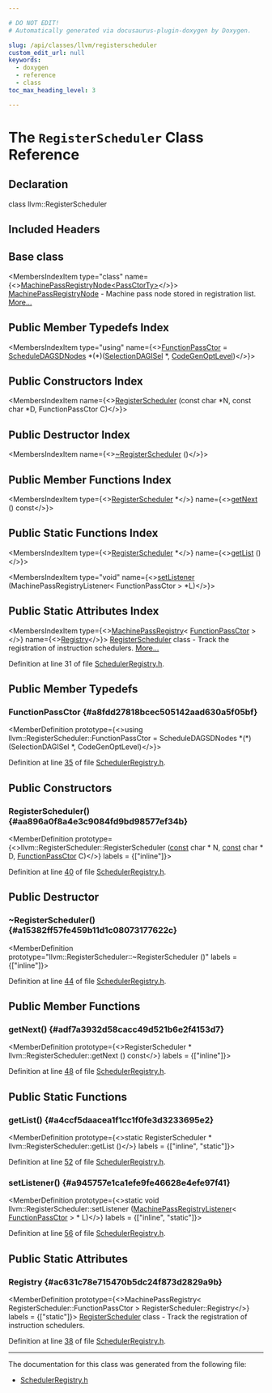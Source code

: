 ```yaml
---

# DO NOT EDIT!
# Automatically generated via docusaurus-plugin-doxygen by Doxygen.

slug: /api/classes/llvm/registerscheduler
custom_edit_url: null
keywords:
  - doxygen
  - reference
  - class
toc_max_heading_level: 3

---
```





# The `RegisterScheduler` Class Reference

<DoxygenPage pluginConfig={pluginConfig}>



## Declaration

<CodeBlock>class llvm::RegisterScheduler</CodeBlock>

## Included Headers

<IncludesList>
<IncludesListItem
  filePath="llvm/CodeGen/SchedulerRegistry.h"
  permalink="/docs/api/files/include/include/llvm/include/llvm/codegen/schedulerregistry-h"
  isLocal="true" />
</IncludesList>

## Base class

<MembersIndex>

<MembersIndexItem
  type="class"
  name={<><a href="/docs/api/classes/llvm/machinepassregistrynode">MachinePassRegistryNode&lt;PassCtorTy&gt;</a></>}>
<a href="/docs/api/classes/llvm/machinepassregistrynode">MachinePassRegistryNode</a> - Machine pass node stored in registration list. <a href="/docs/api/classes/llvm/machinepassregistrynode/#details">More...</a>
</MembersIndexItem>

</MembersIndex>

## Public Member Typedefs Index

<MembersIndex>

<MembersIndexItem
  type="using"
  name={<><a href="#a8fdd27818bcec505142aad630a5f05bf">FunctionPassCtor</a> = <a href="/docs/api/classes/llvm/scheduledagsdnodes">ScheduleDAGSDNodes</a> &#42;(&#42;)(<a href="/docs/api/classes/llvm/selectiondagisel">SelectionDAGISel</a> &#42;, <a href="/docs/api/namespaces/llvm/#a8ec1bf8d7b792ca9fac56f8514db18d2">CodeGenOptLevel</a>)</>}>
</MembersIndexItem>

</MembersIndex>

## Public Constructors Index

<MembersIndex>

<MembersIndexItem
  name={<><a href="#aa896a0f8a4e3c9084fd9bd98577ef34b">RegisterScheduler</a> (const char &#42;N, const char &#42;D, FunctionPassCtor C)</>}>
</MembersIndexItem>

</MembersIndex>

## Public Destructor Index

<MembersIndex>

<MembersIndexItem
  name={<><a href="#a15382ff57fe459b11d1c08073177622c">~RegisterScheduler</a> ()</>}>
</MembersIndexItem>

</MembersIndex>

## Public Member Functions Index

<MembersIndex>

<MembersIndexItem
  type={<><a href="/docs/api/classes/llvm/registerscheduler">RegisterScheduler</a> &#42;</>}
  name={<><a href="#adf7a3932d58cacc49d521b6e2f4153d7">getNext</a> () const</>}>
</MembersIndexItem>

</MembersIndex>

## Public Static Functions Index

<MembersIndex>

<MembersIndexItem
  type={<><a href="/docs/api/classes/llvm/registerscheduler">RegisterScheduler</a> &#42;</>}
  name={<><a href="#a4ccf5daacea1f1cc1f0fe3d3233695e2">getList</a> ()</>}>
</MembersIndexItem>

<MembersIndexItem
  type="void"
  name={<><a href="#a945757e1ca1efe9fe46628e4efe97f41">setListener</a> (MachinePassRegistryListener&lt; FunctionPassCtor &gt; &#42;L)</>}>
</MembersIndexItem>

</MembersIndex>

## Public Static Attributes Index

<MembersIndex>

<MembersIndexItem
  type={<><a href="/docs/api/classes/llvm/machinepassregistry">MachinePassRegistry</a>&lt; <a href="#a8fdd27818bcec505142aad630a5f05bf">FunctionPassCtor</a> &gt;</>}
  name={<><a href="#ac631c78e715470b5dc24f873d2829a9b">Registry</a></>}>
<a href="/docs/api/classes/llvm/registerscheduler">RegisterScheduler</a> class - Track the registration of instruction schedulers. <a href="#ac631c78e715470b5dc24f873d2829a9b">More...</a>
</MembersIndexItem>

</MembersIndex>


Definition at line 31 of file <a href="/docs/api/files/include/include/llvm/include/llvm/codegen/schedulerregistry-h">SchedulerRegistry.h</a>.

<SectionDefinition>

## Public Member Typedefs

### FunctionPassCtor {#a8fdd27818bcec505142aad630a5f05bf}

<MemberDefinition
  prototype={<>using llvm::RegisterScheduler::FunctionPassCtor =  ScheduleDAGSDNodes &#42;(&#42;)(SelectionDAGISel &#42;,
                                                   CodeGenOptLevel)</>}>

Definition at line <a href="/docs/api/files/include/include/llvm/include/llvm/codegen/schedulerregistry-h/#l00035">35</a> of file <a href="/docs/api/files/include/include/llvm/include/llvm/codegen/schedulerregistry-h">SchedulerRegistry.h</a>.
</MemberDefinition>

</SectionDefinition>

<SectionDefinition>

## Public Constructors

### RegisterScheduler() {#aa896a0f8a4e3c9084fd9bd98577ef34b}

<MemberDefinition
  prototype={<>llvm::RegisterScheduler::RegisterScheduler (<a href="/docs/api/files/lib/lib/target/lib/target/aarch64/aarch64promoteconstant-cpp/#a90f8350fecae261c25be85d38b451bff">const</a> char &#42; N, <a href="/docs/api/files/lib/lib/target/lib/target/aarch64/aarch64promoteconstant-cpp/#a90f8350fecae261c25be85d38b451bff">const</a> char &#42; D, <a href="#a8fdd27818bcec505142aad630a5f05bf">FunctionPassCtor</a> C)</>}
  labels = {["inline"]}>

Definition at line <a href="/docs/api/files/include/include/llvm/include/llvm/codegen/schedulerregistry-h/#l00040">40</a> of file <a href="/docs/api/files/include/include/llvm/include/llvm/codegen/schedulerregistry-h">SchedulerRegistry.h</a>.
</MemberDefinition>

</SectionDefinition>

<SectionDefinition>

## Public Destructor

### ~RegisterScheduler() {#a15382ff57fe459b11d1c08073177622c}

<MemberDefinition
  prototype="llvm::RegisterScheduler::~RegisterScheduler ()"
  labels = {["inline"]}>

Definition at line <a href="/docs/api/files/include/include/llvm/include/llvm/codegen/schedulerregistry-h/#l00044">44</a> of file <a href="/docs/api/files/include/include/llvm/include/llvm/codegen/schedulerregistry-h">SchedulerRegistry.h</a>.
</MemberDefinition>

</SectionDefinition>

<SectionDefinition>

## Public Member Functions

### getNext() {#adf7a3932d58cacc49d521b6e2f4153d7}

<MemberDefinition
  prototype={<>RegisterScheduler &#42; llvm::RegisterScheduler::getNext () const</>}
  labels = {["inline"]}>

Definition at line <a href="/docs/api/files/include/include/llvm/include/llvm/codegen/schedulerregistry-h/#l00048">48</a> of file <a href="/docs/api/files/include/include/llvm/include/llvm/codegen/schedulerregistry-h">SchedulerRegistry.h</a>.
</MemberDefinition>

</SectionDefinition>

<SectionDefinition>

## Public Static Functions

### getList() {#a4ccf5daacea1f1cc1f0fe3d3233695e2}

<MemberDefinition
  prototype={<>static RegisterScheduler &#42; llvm::RegisterScheduler::getList ()</>}
  labels = {["inline", "static"]}>

Definition at line <a href="/docs/api/files/include/include/llvm/include/llvm/codegen/schedulerregistry-h/#l00052">52</a> of file <a href="/docs/api/files/include/include/llvm/include/llvm/codegen/schedulerregistry-h">SchedulerRegistry.h</a>.
</MemberDefinition>

### setListener() {#a945757e1ca1efe9fe46628e4efe97f41}

<MemberDefinition
  prototype={<>static void llvm::RegisterScheduler::setListener (<a href="/docs/api/classes/llvm/machinepassregistrylistener">MachinePassRegistryListener</a>&lt; <a href="#a8fdd27818bcec505142aad630a5f05bf">FunctionPassCtor</a> &gt; &#42; L)</>}
  labels = {["inline", "static"]}>

Definition at line <a href="/docs/api/files/include/include/llvm/include/llvm/codegen/schedulerregistry-h/#l00056">56</a> of file <a href="/docs/api/files/include/include/llvm/include/llvm/codegen/schedulerregistry-h">SchedulerRegistry.h</a>.
</MemberDefinition>

</SectionDefinition>

<SectionDefinition>

## Public Static Attributes

### Registry {#ac631c78e715470b5dc24f873d2829a9b}

<MemberDefinition
  prototype={<>MachinePassRegistry&lt; RegisterScheduler::FunctionPassCtor &gt; RegisterScheduler::Registry</>}
  labels = {["static"]}>
<a href="/docs/api/classes/llvm/registerscheduler">RegisterScheduler</a> class - Track the registration of instruction schedulers.

Definition at line <a href="/docs/api/files/include/include/llvm/include/llvm/codegen/schedulerregistry-h/#l00038">38</a> of file <a href="/docs/api/files/include/include/llvm/include/llvm/codegen/schedulerregistry-h">SchedulerRegistry.h</a>.
</MemberDefinition>

</SectionDefinition>

<hr/>

The documentation for this class was generated from the following file:

<ul>
<li><a href="/docs/api/files/include/include/llvm/include/llvm/codegen/schedulerregistry-h">SchedulerRegistry.h</a></li>
</ul>

</DoxygenPage>

